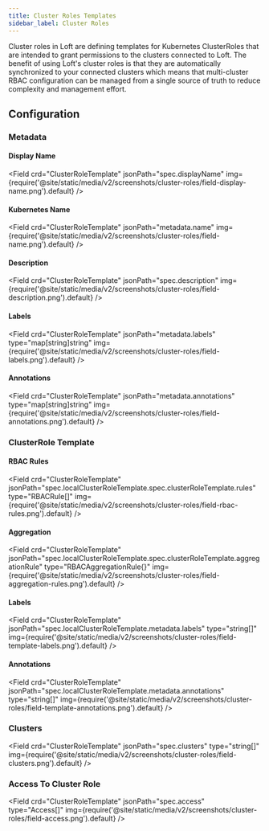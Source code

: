 ```yaml
---
title: Cluster Roles Templates
sidebar_label: Cluster Roles
---
```



Cluster roles in Loft are defining templates for Kubernetes ClusterRoles that are intended to grant permissions to the clusters connected to Loft. The benefit of using Loft's cluster roles is that they are automatically synchronized to your connected clusters which means that multi-cluster RBAC configuration can be managed from a single source of truth to reduce complexity and management effort.


## Configuration

### Metadata

#### Display Name
<Field crd="ClusterRoleTemplate" jsonPath="spec.displayName" img={require('@site/static/media/v2/screenshots/cluster-roles/field-display-name.png').default} />

#### Kubernetes Name
<Field crd="ClusterRoleTemplate" jsonPath="metadata.name" img={require('@site/static/media/v2/screenshots/cluster-roles/field-name.png').default} />

#### Description
<Field crd="ClusterRoleTemplate" jsonPath="spec.description" img={require('@site/static/media/v2/screenshots/cluster-roles/field-description.png').default} />

#### Labels
<Field crd="ClusterRoleTemplate" jsonPath="metadata.labels" type="map[string]string" img={require('@site/static/media/v2/screenshots/cluster-roles/field-labels.png').default} />

#### Annotations
<Field crd="ClusterRoleTemplate" jsonPath="metadata.annotations" type="map[string]string" img={require('@site/static/media/v2/screenshots/cluster-roles/field-annotations.png').default} />


### ClusterRole Template

#### RBAC Rules
<Field crd="ClusterRoleTemplate" jsonPath="spec.localClusterRoleTemplate.spec.clusterRoleTemplate.rules" type="RBACRule[]" img={require('@site/static/media/v2/screenshots/cluster-roles/field-rbac-rules.png').default} />

#### Aggregation
<Field crd="ClusterRoleTemplate" jsonPath="spec.localClusterRoleTemplate.spec.clusterRoleTemplate.aggregationRule" type="RBACAggregationRule{}" img={require('@site/static/media/v2/screenshots/cluster-roles/field-aggregation-rules.png').default} />

#### Labels
<Field crd="ClusterRoleTemplate" jsonPath="spec.localClusterRoleTemplate.metadata.labels" type="string[]" img={require('@site/static/media/v2/screenshots/cluster-roles/field-template-labels.png').default} />

#### Annotations
<Field crd="ClusterRoleTemplate" jsonPath="spec.localClusterRoleTemplate.metadata.annotations" type="string[]" img={require('@site/static/media/v2/screenshots/cluster-roles/field-template-annotations.png').default} />


### Clusters
<Field crd="ClusterRoleTemplate" jsonPath="spec.clusters" type="string[]" img={require('@site/static/media/v2/screenshots/cluster-roles/field-clusters.png').default} />


### Access To Cluster Role
<Field crd="ClusterRoleTemplate" jsonPath="spec.access" type="Access[]" img={require('@site/static/media/v2/screenshots/cluster-roles/field-access.png').default} />

